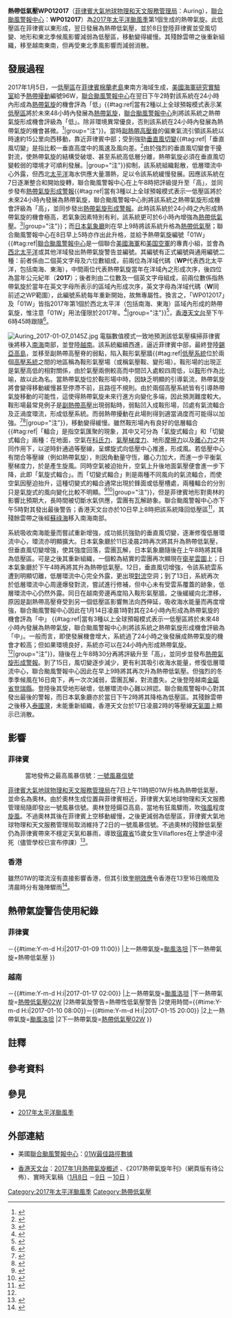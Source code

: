{{NoteTA
|G1=TyphoonNew
|G2=TyphoonOld
|G3=Weather
|skin=typhoon
}}
{{About|2017年熱帶低氣壓奧林|其它同名的熱帶氣旋|熱帶低氣壓奧林}}
{{颱風基礎資訊
|颱風名稱 = 熱帶低氣壓WP012017
|外文名稱 = Tropical Depression 01W
|外文語言 = 英文
|代表圖像 = Auring 2017-01-08 0525Z.jpg
|代表圖像名稱 = 熱帶低氣壓01W登陸菲律賓前達到首個強度巔峰
|形成日期 = 2017年1月7日
|消散日期 = 2017年1月16日
|十分鐘平均風速JMA =25 |JMA=knot
|十分鐘平均風速CWB = 12|CWB=m/s
|十分鐘平均風速HKO = 45
|十分鐘平均風速SMG = 41
|十分鐘平均風速NCHMF = 43
|十分鐘平均風速TMD = 20|TMD=knot
|二分鐘平均風速 = 13|NMC=m/s
|一分鐘平均風速 = 30|SSHS=knot<!--JTWC-->
|瞬間最大陣風 = 
|最低氣壓 = 1000<!--JMA-->
|死傷人數 = 1死
|影響地區 = 菲律賓、越南
|備註 = 
|颱風路徑圖 = Auring 2017 track.png
|風季年份 = 2017
|風季位置 = 太平洋
}}
{{UTC+8}}
'''熱帶低氣壓WP012017'''（[[菲律賓大氣地球物理和天文服務管理局|菲律賓大氣地球物理和天文服務管理局]]：Auring），[[聯合颱風警報中心|聯合颱風警報中心]]：'''WP012017'''）為[[2017年太平洋颱風季|2017年太平洋颱風季]]第1個生成的熱帶氣旋。此低壓區在菲律賓以東形成，翌日發展為熱帶低氣壓，並於8日登陸菲律賓並受風切變、地形和東北季候風影響減弱為低壓區，移動變得緩慢。其殘餘雲帶之後重新組織，移至越南東南，但再受東北季風影響而減弱消散。

==發展過程==
2017年1月5日，一[[低壓區|低壓區]]在[[菲律賓|菲律賓]][[棉蘭老島|棉蘭老島]]東南方海域生成，[[美國海軍研究實驗室|美國海軍研究實驗室]]給予[[熱帶擾動|熱帶擾動]]編號96W，[[聯合颱風警報中心|聯合颱風警報中心]]在翌日下午2時對該系統在24小時內形成為[[熱帶氣旋|熱帶氣旋]]的機會評為「低」{{#tag:ref|當有2種以上全球預報模式表示某[[低壓區|低壓區]]將於未來48小時內發展為[[熱帶氣旋|熱帶氣旋]]，[[聯合颱風警報中心|聯合颱風警報中心]]則將該系統之熱帶氣旋形成機會評級為「低」。除非環境異常優良，否則該系統在24小時內發展為熱帶氣旋的機會甚微。<ref name=LMH>{{cite web|url=http://agora.ex.nii.ac.jp/digital-typhoon/feedback/ja/0067.html.ja|title=デジタル台風：JTWC衛星写真のLOWの意味は？|author=Digital Typhoon|date=2011年3月17日|accessdate=2017年1月14日|archive-date=2015年5月12日|archive-url=https://web.archive.org/web/20150512004418/http://agora.ex.nii.ac.jp/digital-typhoon/feedback/ja/0067.html.ja|dead-url=no}}{{ja}}</ref>|group="注"}}。當時[[副熱帶高壓脊|副熱帶高壓脊]]的偏東氣流引領該系統以時速約15公里向西移動，靠近菲律賓中部；受到強勁[[垂直風切變|垂直風切變]]{{#tag:ref|「垂直風切變」是指比較一垂直高度中的風速及風向差。<ref>{{cite web|url=http://hkcoc.weather.com.hk/cycdict/key=fung.htm#1|title=HKCOC熱帶氣旋字典——風字：風切變|author=香港熱帶氣旋追擊站|accessdate=2015年8月18日|archive-date=2015年8月23日|archive-url=https://web.archive.org/web/20150823004558/http://hkcoc.weather.com.hk/cycdict/key=fung.htm#1|dead-url=no}}{{zh-hk}}</ref>由於強烈的垂直風切變會干擾對流，使熱帶氣旋的結構受破壞、甚至系統高低層分離，熱帶氣旋必須在垂直風切變較弱的環境才可順利發展。|group="注"}}抑制，該系統組織鬆散，低層環流中心外露，但西北[[太平洋|太平洋]]海水供應大量潛熱，足以令該系統緩慢發展。因應該系統在7日逐漸整合和開始旋轉，聯合颱風警報中心在上午8時把評級提升至「高」，並同步發布[[熱帶氣旋形成警報|熱帶氣旋形成警報]]{{#tag:ref|當有3種以上全球預報模式表示一低壓區將於未來24小時內發展為熱帶氣旋，聯合颱風警報中心則將該系統之熱帶氣旋形成機會評級為「高」，並同步發出[[熱帶氣旋形成警報|熱帶氣旋形成警報]]。此時該系統於24小時之內形成熱帶氣旋的機會極高，若氣象因素特別有利，該系統更可於6小時內增強為[[熱帶低氣壓|熱帶低氣壓]]。<ref name=LMH>{{cite web|url=http://agora.ex.nii.ac.jp/digital-typhoon/feedback/ja/0067.html.ja|title=デジタル台風：JTWC衛星写真のLOWの意味は？|author=Digital Typhoon|date=2011年3月17日}}{{ja}}</ref>|group="注"}}；而[[日本氣象廳|日本氣象廳]]則在早上9時將該系統升格為[[熱帶低氣壓|熱帶低氣壓]]；聯合颱風警報中心在8日早上5時亦作出此升格，並給予熱帶氣旋編號「01W」{{#tag:ref|[[聯合颱風警報中心|聯合颱風警報中心]]是一個聯合[[美國海軍|美國海軍]]和[[美国空軍|美国空軍]]的專責小組，並會為[[太平洋颱風季|西北太平洋]]或其他洋域發出熱帶氣旋警告並編號。其編號有正式編號與通用編號二種：前者係由二個英文字母及六位數組成，前兩位為洋域代碼（'''WP'''代表西北太平洋，包括南海、東海），中間兩位代表熱帶氣旋當年在洋域內之形成次序，後四位為當年公元紀年（'''2017'''）；後者則由二位數及一個英文字母組成，前兩位數係指熱帶氣旋於當年在英文字母所表示的區域內形成次序，英文字母為洋域代碼（'''W'''同前述之WP範圍），此編號系統每年重新開始，故無專屬性。換言之，「WP012017」及「01W」皆指2017年第1個於西北太平洋（包括南海、東海）區域內形成的熱帶氣旋，惟注意「01W」用法僅限於2017年。<ref>{{cite web|author=聯合颱風警報中心 |title=聯合颱風警報中心的使命 |year=2011 |accessdate=2011-11-30 |url=https://metocph.nmci.navy.mil/jtwc/menu/JTWC_mission.html |archiveurl=https://web.archive.org/web/20070726103400/https://metocph.nmci.navy.mil/jtwc/menu/JTWC_mission.html |archivedate=2007-07-26 |publisher=美國海、空軍 |deadurl=yes }}{{en}}</ref>|group="注"}}<ref>{{cite web |url=http://gwydir.demon.co.uk/advisories/WDPN31-PGTW_201701072100.htm |title=Prognostic Reasoning For Tropical Depression 01W |author=聯合颱風警報中心 |date=2017年1月7日 |archiveurl=https://www.webcitation.org/6nMqz9avf?url=http://gwydir.demon.co.uk/advisories/WDPN31-PGTW_201701072100.htm |archivedate=2017年1月8日 |deadurl=yes }}{{en}}</ref>，[[香港天文台|香港天文台]]至下午6時45時跟隨<ref>{{cite web|url=http://www.info.gov.hk/gia/wr/201701/08/P2017010800772.htm|title=天氣稿第125號－本港地區天氣預報|author=香港天文台|date=2017年1月8日|access-date=2017年1月14日|archive-date=2019年12月9日|archive-url=https://web.archive.org/web/20191209021109/https://www.info.gov.hk/gia/wr/201701/08/P2017010800772.htm|dead-url=no}}{{zh-hk}}</ref>。

[[File:Auring_2017-01-07_0145Z.jpg|thumb]] 
電腦數值模式一致地預測該低氣壓橫掃菲律賓後將移入[[南海|南海]]南部，並登陸[[越南|越南]]。該系統繼續西進，逼近菲律賓中部，最終登陸[[錫亞高島|錫亞高島]]，並移至副熱帶高壓脊的弱點，陷入鞍形氣壓牆{{#tag:ref|[[低氣壓|低壓系統]]位於兩個[[高氣壓|高壓系統]]之間的地區稱為鞍形氣壓場（或稱氣壓鞍、變形場）。鞍形場的出現正是氣壓高低的相對關係，由於氣壓兩側較高而中間凹入處較四周低，以[[鞍|鞍]]形作為比喻，故以此為名。當熱帶氣旋位於鞍形場中時，因缺乏明顯的引導氣流，熱帶氣旋將會變得移動緩慢甚至停滯不前，且路徑不規則。由於兩個高壓系統皆有引導熱帶氣旋移動的可能性，這使得熱帶氣旋未來行進方向變化多端，因此預測難度較大。鞍形場最常見例子是[[副熱帶高壓|副熱帶高壓]]出現弱點時，弱點凹入成鞍形場，凹處有氣流輻合及正渦度環流，形成低壓系統。而弱熱帶擾動在此場則得到適當渦度而可能得以加強。<ref>{{cite web|url=http://www.metapp.org.tw/index.php?option=com_content&view=article&id=149:2009-01-23-03-59-38&catid=42:weather-system&Itemid=30|title=財團法人氣象應用推廣基金會：鞍形場|author=財團法人氣象應用推廣基金會|accessdate=2015年5月3日|archive-date=2015-09-25|archive-url=https://web.archive.org/web/20150925205234/http://www.metapp.org.tw/index.php?option=com_content&view=article&id=149:2009-01-23-03-59-38&catid=42:weather-system&Itemid=30|dead-url=no}}{{zh-tw}}</ref><ref>{{cite web|url=http://hkcoc.weather.com.hk/cycdict/key=hey.htm#2|title=HKCOC熱帶氣旋字典——氣字：氣壓鞍|author=香港熱帶氣旋追擊站|accessdate=2015年5月3日|archive-date=2015年8月23日|archive-url=https://web.archive.org/web/20150823004701/http://hkcoc.weather.com.hk/cycdict/key=hey.htm#2|dead-url=no}}{{zh-hk}}</ref>|group="注"}}，移動變得緩慢。雖然鞍形場內有良好的低層輻合{{#tag:ref|「輻合」是指空氣匯聚的現象，其中又可分為「氣旋式輻合」和「切變式輻合」兩種：在地面，空氣在[[科氏力|科氏力]]、[[壓強梯度力|氣壓梯度力]]、地形[[摩擦力|摩擦力]]以及[[離心力|離心力]]之共同作用下，以逆時針通過等壓線，呈螺旋式向低壓中心推進，形成風。若低壓中心有閉合等壓線（例如熱帶氣旋），則因角動量守恆，離心力加大，而進一步平衡氣壓梯度力，於是產生旋風。同時空氣被迫抬升，空氣上升後地面氣壓便會進一步下降，此即「氣旋式輻合」。而「切變式輻合」則是兩種不同風向的氣流輻合，而使空氣因壓迫抬升，這種切變式的輻合通常出現於鋒面或低壓槽處，兩種輻合的分別只是氣旋式的風向變化比較不明顯。<ref>{{cite web|url=http://www.hko.gov.hk/education/edu01met/wxphe/ele-condiv-c.htm|title=氣象小常識：輻合和輻散|author=香港天文台|accessdate=2015-05-03|archive-date=2015-07-05|archive-url=https://web.archive.org/web/20150705091159/http://www.hko.gov.hk/education/edu01met/wxphe/ele-condiv-c.htm|dead-url=no}}{{zh-hk}}</ref><ref>{{cite web|url=http://hkcoc.weather.com.hk/cycdict/key=fu.htm|title=HKCOC熱帶氣旋字典——輻字：輻散和輻合|author=香港熱帶氣旋追擊站|accessdate=2015-05-03|archive-date=2015-08-22|archive-url=https://web.archive.org/web/20150822190230/http://hkcoc.weather.com.hk/cycdict/key=fu.htm|dead-url=no}}{{zh-hk}}</ref>|group="注"}}，但是菲律賓地形對奧林的影響比預期大，長時間被切斷水氣供應，雲團有瓦解跡象。聯合颱風警報中心亦下午5時對其發出最後警告；香港天文台亦於10日早上8時把該系統降回低壓區<ref>{{cite web|url=http://www.info.gov.hk/gia/wr/201701/10/P2017011000303.htm|title=天氣稿第59號－本港地區天氣預報|author=香港天文台|date=2017年1月10日|access-date=2017年1月14日|archive-date=2019年12月11日|archive-url=https://web.archive.org/web/20191211042137/https://www.info.gov.hk/gia/wr/201701/10/P2017011000303.htm|dead-url=no}}{{zh-hk}}</ref>，其殘餘雲帶之後經[[蘇祿海|蘇祿海]]移入南海南部。

系統吸收南海能量而嘗試重新增強，成功抵抗強勁的垂直風切變，逐漸修復低層環流中心，環流亦明顯擴大。日本氣象廳於11日凌晨2時再次將其升為熱帶低氣壓，但垂直風切變增強，使其強度回落，雲團瓦解，日本氣象廳隨後在上午8時將其降為低壓區。可是之後其重新組織，一個較為結實的雲團再次顯現在[[衛星雲圖|衛星雲圖]]上；日本氣象廳於下午4時再將其升為熱帶低氣壓。12日，垂直風切增強，令該系統雲系遭到明顯切離，低層環流中心完全外露，更出現[[對流|對流]]空洞；到了13日，系統再次於低層環流中心周邊爆發對流，嘗試進行修補，但中心未有受雲系覆蓋的跡象，低層環流中心仍然外露。同日在越南旁邊再度陷入鞍形氣壓牆，之後緩緩向北漂移，原因是副熱帶高壓脊受到另一個低壓區影響無法向西伸延，吸收海水能量而再度增強，聯合颱風警報中心因此在1月14日凌晨1時對其在24小時內形成為熱帶氣旋的機會評為「中」 {{#tag:ref|當有3種以上全球預報模式表示一低壓區將於未來48小時內發展為熱帶氣旋，聯合颱風警報中心則將該系統之熱帶氣旋形成機會評級為「中」。一般而言，即使發展機會增大，系統過了24小時之後發展成熱帶氣旋的機會才較高；但如果環境良好，系統亦可以在24小時內形成熱帶氣旋。<ref name=LMH/>|group="注"}}，隨後在上午8時30分再將評級升至「高」，並同步並發布[[熱帶氣旋形成警報|熱帶氣旋形成警報]]。到了15日，風切變逐步減少，更有利其吸引收海水能量，修復低層環流中心，聯合颱風警報中心因此在早上9時將其再次升為熱帶低氣壓。但強烈的冬季季候風在16日南下，再一次次減弱，雲團瓦解，對流盡失。之後登陸越南[[金甌省|金甌省]][[登瑞縣|登瑞縣]]。登陸後其受地形破壞，低層環流中心難以辨認。聯合颱風警報中心對其發出最後的警報，而日本氣象廳亦於當日下午2時將其降格為低壓區。其殘餘雲帶之後移入[[泰國灣|泰國灣]]，未能重新組織，香港天文台於17日凌晨2時的等壓線[[天氣圖|天氣圖]]上顯示已消散。

==影響==
===菲律賓===
:當地發佈之最高風暴信號：[[熱帶氣旋警告#菲律賓|一號風暴信號]]
[[菲律賓大氣地球物理和天文服務管理局|菲律賓大氣地球物理和天文服務管理局]]在7日上午11時把01W升格為熱帶低氣壓，並命名為奧林。由於奧林生成位置與菲律賓相近，菲律賓大氣地球物理和天文服務管理局隨即發出一號風暴信號。奧林登陸鍚亞高島，當地有狂風驟雨，吹[[強風|強風]]程度[[旋風|旋風]]。不過奧林其後在菲律賓上空移動緩慢，之後更減弱為低壓區，菲律賓大氣地球物理和天文服務管理局取消維持了2日的一號風暴信號。不過奧林的殘餘低氣壓仍為菲律賓帶來不穩定天氣和暴雨，導致[[宿霧省|宿霧省]]15歲女生Villaflores在上學途中浸死（儘管學校已宣布停課）<ref>{{cite web|url=http://www.philstar.com/cebu-news/2017/01/10/1661350/due-rains-auring-girl-drowns-toledo-river?nomobile=1|title=Due to rains from ‘Auring’: Girl drowns in Toledo river|author=The Freeman|date=2017年1月10日|access-date=2017年3月26日|archive-date=2017年9月2日|archive-url=https://web.archive.org/web/20170902100610/http://www.philstar.com/cebu-news/2017/01/10/1661350/due-rains-auring-girl-drowns-toledo-river?nomobile=1|dead-url=no}}{{en}}</ref>。

===香港===
雖然01W的環流沒有直接影響香港，但其引致[[奎明效應|奎明效應]]令香港在13至16日晚間及清晨時分有幾陣驟雨<ref>{{cite web|url=http://www.hko.gov.hk/wxinfo/pastwx/mws2017/mws201701c_uc.htm|title=二零一七年一月天氣回顧|author=香港天文台|date=2017年2月2日|access-date=2018年1月24日|archive-date=2019年10月23日|archive-url=https://web.archive.org/web/20191023075850/http://www.hko.gov.hk/wxinfo/pastwx/mws2017/mws201701c_uc.htm|dead-url=no}}{{zh-hk}}</ref>。

==熱帶氣旋警告使用紀錄==
===菲律賓===
{{熱帶氣旋警告使用紀錄
|氣象台=[[菲律賓大氣地球物理和天文服務管理局|菲律賓大氣地球物理和天文服務管理局]]
|警告系統=[[熱帶氣旋警告#菲律賓|風暴信號]]
|熱帶氣旋警告=一號風暴信號
|使用時間={{#time:Y-m-d H:i|2017-01-07 11:00}}－{{#time:Y-m-d H:i|2017-01-09 11:00}}
|上一熱帶氣旋=[[颱風洛坦_(2016年)|颱風洛坦]]
|下一熱帶氣旋=熱帶低氣壓
}}

===越南===
{{熱帶氣旋警告使用紀錄
|氣象台=[[越南中央水文氣象預報中心|越南中央水文氣象預報中心]]
|警告系統=[[熱帶氣旋警告#越南|熱帶氣旋警告]]
|熱帶氣旋警告=低壓區警告
|使用時間={{#time:Y-m-d H:i|2017-01-15 20:00}}－{{#time:Y-m-d H:i|2017-01-17 02:00}}
|上一熱帶氣旋=[[颱風洛坦_(2016年)|颱風洛坦]]
|下一熱帶氣旋=[[熱帶低氣壓02W_(2017年)|熱帶低氣壓02W]]
|2熱帶氣旋警告=熱帶性低氣壓警告
|2使用時間={{#time:Y-m-d H:i|2017-01-10 08:00}}－{{#time:Y-m-d H:i|2017-01-15 20:00}}
|2上一熱帶氣旋=[[颱風洛坦_(2016年)|颱風洛坦]]
|2下一熱帶氣旋=[[熱帶低氣壓02W_(2017年)|熱帶低氣壓02W]]
}}

==註釋==
<references group="注" />

==參考資料==
{{reflist|2}}

==參見==
{{portal phs}}
{{Commons category|Tropical Depression Auring (2017)}}
*[[2017年太平洋颱風季|2017年太平洋颱風季]]

==外部連結==
*{{en}}美國[[聯合颱風警報中心|聯合颱風警報中心]]：[http://ftp.emc.ncep.noaa.gov/wd20vxt/hwrf-init/decks/bwp012017.dat 01W最佳路徑數據] {{Wayback|url=http://ftp.emc.ncep.noaa.gov/wd20vxt/hwrf-init/decks/bwp012017.dat |date=20210404045908 }}
*{{zh-hk}}[[香港天文台|香港天文台]]：[http://www.hko.gov.hk/informtc/tc2017/tc1701c_uc.htm 2017年1月熱帶氣旋概述] {{Wayback|url=http://www.hko.gov.hk/informtc/tc2017/tc1701c_uc.htm |date=20191106185423 }}、《2017熱帶氣旋年刊》（網頁版有待公佈）、實時天氣稿（[http://www.info.gov.hk/gia/wr/201701/08c.htm 1月8日] {{Wayback|url=http://www.info.gov.hk/gia/wr/201701/08c.htm |date=20191117043803 }}－[http://www.info.gov.hk/gia/wr/201701/09c.htm 9日] {{Wayback|url=http://www.info.gov.hk/gia/wr/201701/09c.htm |date=20191209012246 }}－[http://www.info.gov.hk/gia/wr/201701/10c.htm 10日] {{Wayback|url=http://www.info.gov.hk/gia/wr/201701/10c.htm |date=20191207082621 }}）

{{2017 Pacific typhoon season buttons}}

[[Category:2017年太平洋颱風季|Category:2017年太平洋颱風季]]

[[Category:熱帶低氣壓|Category:熱帶低氣壓]]